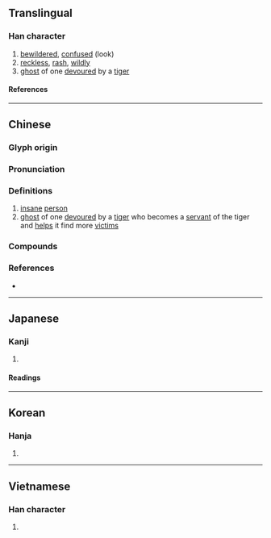{{also|伥}}
{{character info/new}}
==Translingual==

===Han character===
{{Han char|rn=9|rad=人|as=08|sn=10|four=21232|canj=OSMV|ids=⿰亻長}}

# [[bewildered]], [[confused]] (look)
# [[reckless]], [[rash]], [[wildly]]
# [[ghost]] of one [[devour]]ed by a [[tiger]]

====References====
{{Han ref|kx=0106.270|dkj=00742|dj=0227.100|hdz=10170.040|uh=5000}}

----

==Chinese==
{{zh-forms|s=伥}}
{{zh-wp}}

===Glyph origin===
{{Han etym}}
{{Han compound|人|長|ls=psc|t1=person|c1=s|c2=p}}

===Pronunciation===
{{zh-pron
|m=chāng
|c=coeng1,caang1,zan3,caang4
|mn=chhêng/tiòng
|mc=y
|oc=y
|cat=a,n
}}

===Definitions===
{{zh-hanzi}}

# [[insane]] [[person]]
# [[ghost]] of one [[devour]]ed by a [[tiger]] who becomes a [[servant]] of the tiger and [[help]]s it find more [[victims]]

===Compounds===
{{zh-der|倀倀|倀鬼|為虎作倀|虎倀}}

===References===
* {{R:yue:Hanzi}}

----

==Japanese==

===Kanji===
{{ja-kanji|grade=|rs=人08}}

# {{rfdef|ja|sort=人08}}

====Readings====
{{ja-readings
|on=ちょう, とう, じょう
|kun=くる.う, たおれる
}}

----

==Korean==

===Hanja===
{{ko-hanja|창}}

# {{rfdef|ko|sort=人08}}

----

==Vietnamese==

===Han character===
{{vi-readings|rs=人08|reading=trành}}

# {{rfdef|vi|sort=人08}}